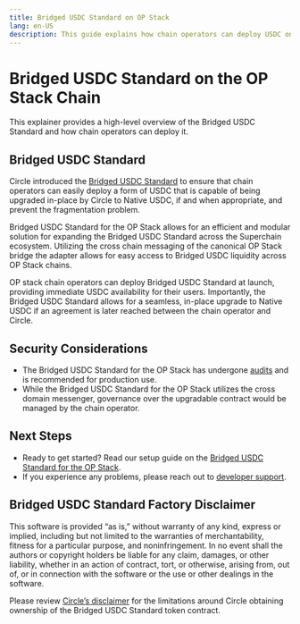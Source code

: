 ```yaml
---
title: Bridged USDC Standard on OP Stack
lang: en-US
description: This guide explains how chain operators can deploy USDC on their OP Stack chain.
---
```



# Bridged USDC Standard on the OP Stack Chain

This explainer provides a high-level overview of the Bridged USDC Standard and how chain operators can deploy it.

## Bridged USDC Standard
Circle introduced the [Bridged USDC Standard](https://www.circle.com/blog/bridged-usdc-standard) to ensure that chain operators can easily deploy a form of USDC that is capable of being upgraded in-place by Circle to Native USDC, if and when appropriate, and prevent the fragmentation problem.

Bridged USDC Standard for the OP Stack allows for an efficient and modular solution for expanding the Bridged USDC Standard across the Superchain ecosystem. Utilizing the cross chain messaging of the canonical OP Stack bridge the adapter allows for easy access to Bridged USDC liquidity across OP Stack chains.


<Callout type="info">
    OP stack chain operators can deploy Bridged USDC Standard at launch, providing immediate USDC availability for their users. 
    Importantly, the Bridged USDC Standard allows for a seamless, in-place upgrade to Native USDC if an agreement is later reached between the chain operator and Circle.
</Callout>

## Security Considerations

*   The Bridged USDC Standard for the OP Stack has undergone [audits](https://github.com/defi-wonderland/opUSDC/blob/main/audits/spearbit.pdf) and is recommended for production use.
*   While the Bridged USDC Standard for the OP Stack utilizes the cross domain messenger, governance over the upgradable contract would be managed by the chain operator.

## Next Steps
*   Ready to get started? Read our setup guide on the [Bridged USDC Standard for the OP Stack](https://github.com/defi-wonderland/opUSDC#setup).
*   If you experience any problems, please reach out to [developer support](https://github.com/ethereum-optimism/developers/discussions).

## Bridged USDC Standard Factory Disclaimer
This software is provided “as is,” without warranty of any kind, express or implied, including but not limited to the warranties of merchantability, fitness for a particular purpose, and noninfringement. In no event shall the authors or copyright holders be liable for any claim, damages, or other liability, whether in an action of contract, tort, or otherwise, arising from, out of, or in connection with the software or the use or other dealings in the software. 

Please review [Circle’s disclaimer](https://github.com/circlefin/stablecoin-evm/blob/master/doc/bridged_USDC_standard.md#for-more-information) for the limitations around Circle obtaining ownership of the Bridged USDC Standard token contract. 
